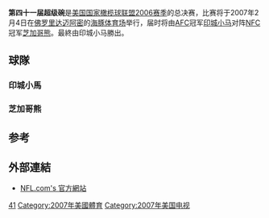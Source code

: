 {{noteTA|T=zh-hans:第四十一届超级碗;zh-tw:第四十一屆超級盃;zh-hk:第四十一屆超級碗|1=zh-hans:超级碗;zh-tw:超級盃;zh-hk:超級碗}}

{{Infobox 超级碗
| sb_name = 第四十一届
| image = 
| visitor = [[印城小马|印城小马]]
| home = [[芝加哥熊|芝加哥熊]]
| visitor_abbr = 小馬
| home_abbr = 熊
| visitor_conf = [[AFC|AFC]]
| home_conf = [[国家橄榄球联合会|NFC]]
| visitor_total = 29
| home_total = 17
| visitor_qtr1 = 6
| visitor_qtr2 = 10
| visitor_qtr3 = 6
| visitor_qtr4 = 7
| home_qtr1 = 14
| home_qtr2 = 0
| home_qtr3 = 3
| home_qtr4 = 0
| date = 2007年2月4日
| kickoff = 
| stadium = 海豚体育场
| city = 迈阿密 (佛罗里达州)
| attendance = 74,512<ref name="attendance">{{cite news|title=Super Bowl Scoring Sums|author=Associated Press|authorlink=Associated Press|publisher=[[MSNBC|MSNBC]]|url=http://www.msnbc.msn.com/id/22825414|accessdate=2008-02-04}}</ref>
| odds       = 小马让7分<ref>{{cite web|url=http://www.vegasinsider.com/nfl/superbowl/history/|title=Super Bowl History|accessdate=2010-02-09|archive-date=2015-02-04|archive-url=https://web.archive.org/web/20150204101556/http://www.vegasinsider.com/nfl/superbowl/history/|dead-url=no}}</ref>
| MVP        = [[培頓·曼寧|培頓·曼寧]]
| anthem =  [[比利·乔尔|比利·乔尔]]
| coin_toss = [[Dan_Marino|Dan Marino]] and Norma Hunt<ref>{{cite web| url=http://sports.espn.go.com/nfl/playoffs06/news/story?id=2752126|title=Goodell wants players held accountable|author=[[ESPN|ESPN]]|accessdate=2008-01-17}}</ref>
| referee = [[Tony_Corrente|Tony Corrente]]<ref>{{cite web|url=http://www.superbowl.com/news/story/9966329|title=Corrente to referee first Super Bowl|author=[[National_Football_League|NFL.com]]|accessdate=2008-01-17|deadurl=yes|archiveurl=https://web.archive.org/web/20070509040851/http://www.superbowl.com/news/story/9966329|archivedate=2007-05-09}}</ref>
| halftime = [[王子_(音樂家)|王子 (音樂家)]]
| headerstyle = background:#efefef;
| network = [[哥伦比亚广播公司|CBS]]
| announcers = 	Jim NantZ及Phil Simms
| rating = 42.6 (全国)<ref>{{cite web|url=http://publications.mediapost.com/index.cfm?fuseaction=Articles.showArticleHomePage&art_aid=55057|title=Blockbuster: Best Super Bowl Ratings In 7 Years|accessdate=2007-02-06|archive-date=2012-07-24|archive-url=https://archive.is/20120724042825/http://publications.mediapost.com/index.cfm?fuseaction=Articles.showArticleHomePage&art_aid=55057|dead-url=yes}}</ref> <br/><small>(est. 93.2 million viewers)</small><ref>[http://www.superbowl.com/news/story/9976864 Colts-Bears draws No. 3 audience of all time] {{webarchive|url=https://web.archive.org/web/20070208000737/http://www.superbowl.com/news/story/9976864 |date=2007-02-08 }} ''SuperBowl.com'', February 5, 2007.</ref><br/>50.2 ([[芝加哥|芝加哥]])<ref>{{cite web|url=http://www.suntimes.com/business/feder/244726,CST-FIN-feder06.article|title=Super Bowl ratings fall short of record|accessdate=2007-02-06|deadurl=yes|archiveurl=https://web.archive.org/web/20070207234741/http://www.suntimes.com/business/feder/244726%2CCST-FIN-feder06.article|archivedate=2007-02-07}}</ref><br/>55.5 (印城)
| share = 64 (全国)<br/>77 (芝加哥)<br/>83 (印城)
| commercial = 260萬
| last=第四十届
| next=第四十二届
}}
'''第四十一届超级碗'''是[[美国|美国]][[国家橄榄球联盟|国家橄榄球联盟]][[2006年NFL球季|2006赛季]]的总决赛，比赛将于2007年2月4日在[[佛罗里达|佛罗里达]][[迈阿密|迈阿密]]的[[海豚体育场|海豚体育场]]举行，届时将由[[美国橄榄球联合会|AFC]]冠军[[印城小马|印城小马]]对阵[[国家橄榄球联合会|NFC]]冠军[[芝加哥熊|芝加哥熊]]。最終由印城小马勝出。

==球隊==
===印城小馬===

===芝加哥熊===

==参考==
<references />

==外部連結==
*[http://www.superbowl.com NFL.com's 官方網站] {{Wayback|url=http://www.superbowl.com/ |date=20090213155803 }}

[[Category:超级碗|41]]
[[Category:2007年美國體育|Category:2007年美國體育]]
[[Category:2007年美国电视|Category:2007年美国电视]]

{{Super Bowl}}